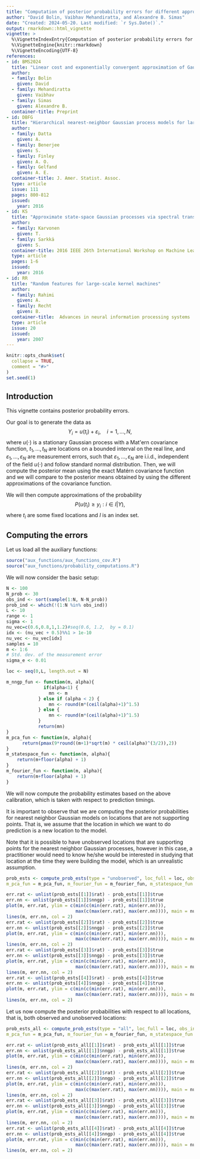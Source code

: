 ```yaml
---
title: "Computation of posterior probability errors for different approximations of the Matérn covariance function"
author: "David Bolin, Vaibhav Mehandiratta, and Alexandre B. Simas"
date: "Created: 2024-05-20. Last modified: `r Sys.Date()`."
output: rmarkdown::html_vignette
vignette: >
  %\VignetteIndexEntry{Computation of posterior probability errors for different approximations of the Matérn covariance function}
  %\VignetteEngine{knitr::rmarkdown}
  %\VignetteEncoding{UTF-8}
references:
- id: BMS2024
  title: "Linear cost and exponentially convergent approximation of Gaussian Matérn stochastic processes"
  author:
  - family: Bolin
    given: David
  - family: Mehandiratta
    given: Vaibhav
  - family: Simas
    given: Alexandre B.
  container-title: Preprint
- id: DBFG
  title: "Hierarchical nearest-neighbor Gaussian process models for large geostatistical datasets"
  author:
  - family: Datta
    given: A.
  - family: Benerjee
    given: S. 
  - family: Finley
    given: A. O.
  - family: Gelfand
    given: A. E.
  container-title: J. Amer. Statist. Assoc.
  type: article
  issue: 111
  pages: 800-812
  issued:
    year: 2016
- id: KS
  title: "Approximate state-space Gaussian processes via spectral transformation"
  author:
  - family: Karvonen
    given: T.
  - family: Sarkkä
    given: S. 
  container-title: 2016 IEEE 26th International Workshop on Machine Learning for Signal Processing (MLSP)
  type: article
  pages: 1-6
  issued:
    year: 2016
- id: RR
  title: "Random features for large-scale kernel machines"
  author:
  - family: Rahimi
    given: A.
  - family: Recht
    given: B.
  container-title:  Advances in neural information processing systems
  type: article
  issue: 20
  issued:
    year: 2007
---
```


```r
knitr::opts_chunk$set(
  collapse = TRUE,
  comment = "#>"
)
set.seed(1)
```

## Introduction

This vignette contains posterior probability errors.

Our goal is to generate the data as 
$$Y_i = u(t_i) + \varepsilon_i,\quad i=1,\ldots,N,$$
where $u(\cdot)$ is a stationary Gaussian process with a Mat\'ern covariance function, $t_1,\ldots,t_N$ are locations on a bounded interval on the real line, and $\varepsilon_1,\ldots,\varepsilon_N$ are measurement errors, such that $\varepsilon_1,\ldots,\varepsilon_N$ are i.i.d., independent of the field $u(\cdot)$ and follow standard normal distribution. Then, we will compute the posterior mean using the exact Matérn covariance function and we will compare to the posterior means obtained by using the different approximations of the covariance function.

We will then compute approximations of the probability
$$P(u(t_i)  \geq y_i: i\in I | Y),$$
where $t_i$ are some fixed locations and $I$ is an index set.

## Computing the errors

Let us load all the auxiliary functions:

```r
source("aux_functions/aux_functions_cov.R")
source("aux_functions/probability_computations.R")
```

We will now consider the basic setup:

```r
N <- 100
N_prob <- 30
obs_ind <- sort(sample(1:N, N-N_prob))
prob_ind <- which(!(1:N %in% obs_ind))
L <- 10
range <- 1
sigma <- 1
nu_vec=c(0.6,0.8,1,1.2)#seq(0.6, 1.2,  by = 0.1)
idx <- (nu_vec + 0.5)%%1 > 1e-10
nu_vec <- nu_vec[idx]
samples = 10
m <- 1:6
# Std. dev. of the measurement error
sigma_e <- 0.01

loc <- seq(0,L, length.out = N)

m_nngp_fun <- function(m, alpha){
              if(alpha<1) {
                mn <- m
            } else if (alpha < 2) {
                mn <- round(m*(ceil(alpha)+1)^1.5)    
            } else {
                mn <- round(m*(ceil(alpha)+1)^1.5)
            }
            return(mn)
} 
m_pca_fun <- function(m, alpha){
      return(pmax(9*round((m+1)*sqrt(m) * ceil(alpha)^(3/2)),2))
}
m_statespace_fun <- function(m, alpha){
    return(m+floor(alpha) + 1)
}
m_fourier_fun <- function(m, alpha){
    return(m+floor(alpha) + 1)
}
```

We will now compute the probability estimates based on the above calibration, which is taken with respect to prediction timings.

It is important to observe that we are computing the posterior probabilities for nearest neighbor Gaussian models on locations that are not supporting points. That is, we assume that the location in which we want to do prediction is a new location to the model.

Note that it is possible to have unobserved locations that are supporting points for the nearest neighbor Gaussian processes, however in this case, a practitioner would need to know he/she would be interested in studying that location at the time they were building the model, which is an unrealistic assumption.

```r
prob_ests <- compute_prob_ests(type = "unobserved", loc_full = loc, obs_ind = obs_ind, loc_prob_idx = prob_ind, L_statespace = L, range = range, sigma = sigma, nu_vec = nu_vec, sigma_e = sigma_e, m_rat = m, m_nngp_fun = m_nngp_fun, 
m_pca_fun = m_pca_fun, m_fourier_fun = m_fourier_fun, m_statespace_fun = m_statespace_fun, samples = 10)
```
```r
err.rat <- unlist(prob_ests[[1]]$rat) - prob_ests[[1]]$true
err.nn <- unlist(prob_ests[[1]]$nngp) - prob_ests[[1]]$true
plot(m, err.rat, ylim = c(min(c(min(err.rat), min(err.nn))), 
                          max(c(max(err.rat), max(err.nn)))), main = nu_vec[1])
lines(m, err.nn, col = 2)
err.rat <- unlist(prob_ests[[2]]$rat) - prob_ests[[2]]$true
err.nn <- unlist(prob_ests[[2]]$nngp) - prob_ests[[2]]$true
plot(m, err.rat, ylim = c(min(c(min(err.rat), min(err.nn))), 
                          max(c(max(err.rat), max(err.nn)))), main = nu_vec[2])
lines(m, err.nn, col = 2)
err.rat <- unlist(prob_ests[[3]]$rat) - prob_ests[[3]]$true
err.nn <- unlist(prob_ests[[3]]$nngp) - prob_ests[[3]]$true
plot(m, err.rat, ylim = c(min(c(min(err.rat), min(err.nn))), 
                          max(c(max(err.rat), max(err.nn)))), main = nu_vec[3])
lines(m, err.nn, col = 2)
err.rat <- unlist(prob_ests[[4]]$rat) - prob_ests[[4]]$true
err.nn <- unlist(prob_ests[[4]]$nngp) - prob_ests[[4]]$true
plot(m, err.rat, ylim = c(min(c(min(err.rat), min(err.nn))), 
                          max(c(max(err.rat), max(err.nn)))), main = nu_vec[4])
lines(m, err.nn, col = 2)
```

Let us now compute the posterior probabilities with respect to all locations, that is, both observed and unobserved locations:

```r
prob_ests_all <- compute_prob_ests(type = "all", loc_full = loc, obs_ind = obs_ind, loc_prob_idx = prob_ind, L_statespace = L, range = range, sigma = sigma, nu_vec = nu_vec, sigma_e = sigma_e, m_rat = m, m_nngp_fun = m_nngp_fun, 
m_pca_fun = m_pca_fun, m_fourier_fun = m_fourier_fun, m_statespace_fun = m_statespace_fun, samples = 10)
```
```r
err.rat <- unlist(prob_ests_all[[1]]$rat) - prob_ests_all[[1]]$true
err.nn <- unlist(prob_ests_all[[1]]$nngp) - prob_ests_all[[1]]$true
plot(m, err.rat, ylim = c(min(c(min(err.rat), min(err.nn))), 
                          max(c(max(err.rat), max(err.nn)))), main = nu_vec[1])
lines(m, err.nn, col = 2)
err.rat <- unlist(prob_ests_all[[2]]$rat) - prob_ests_all[[2]]$true
err.nn <- unlist(prob_ests_all[[2]]$nngp) - prob_ests_all[[2]]$true
plot(m, err.rat, ylim = c(min(c(min(err.rat), min(err.nn))), 
                          max(c(max(err.rat), max(err.nn)))), main = nu_vec[2])
lines(m, err.nn, col = 2)
err.rat <- unlist(prob_ests_all[[3]]$rat) - prob_ests_all[[3]]$true
err.nn <- unlist(prob_ests_all[[3]]$nngp) - prob_ests_all[[3]]$true
plot(m, err.rat, ylim = c(min(c(min(err.rat), min(err.nn))), 
                          max(c(max(err.rat), max(err.nn)))), main = nu_vec[3])
lines(m, err.nn, col = 2)
err.rat <- unlist(prob_ests_all[[4]]$rat) - prob_ests_all[[4]]$true
err.nn <- unlist(prob_ests_all[[4]]$nngp) - prob_ests_all[[4]]$true
plot(m, err.rat, ylim = c(min(c(min(err.rat), min(err.nn))), 
                          max(c(max(err.rat), max(err.nn)))), main = nu_vec[4])
lines(m, err.nn, col = 2)



```